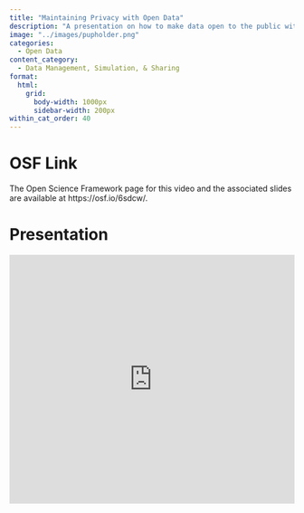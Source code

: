 ```yaml
---
title: "Maintaining Privacy with Open Data"
description: "A presentation on how to make data open to the public without revealing sensitive information"
image: "../images/pupholder.png"
categories:
  - Open Data
content_category:
  - Data Management, Simulation, & Sharing
format:
  html: 
    grid:
      body-width: 1000px
      sidebar-width: 200px
within_cat_order: 40
---
```


# OSF Link

The Open Science Framework page for this video and the associated slides are available at https://osf.io/6sdcw/.


# Presentation

<iframe src="https://mfr.de-1.osf.io/render?url=https%3A%2F%2Fosf.io%2Fdownload%2Fj6fy8%2F%3Fdirect%26mode%3Drender"
    width="100%"
    scrolling="yes"
    height="440px"
    marginheight="0"
    frameborder="0"
    allowfullscreen
    webkitallowfullscreen>
</iframe>
